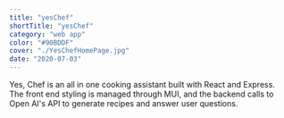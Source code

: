 ```yaml
---
title: "yesChef"
shortTitle: "yesChef"
category: "web app"
color: "#90BDDF"
cover: "./YesChefHomePage.jpg"
date: "2020-07-03"
---
```


Yes, Chef is an all in one cooking assistant built with React and Express. The front end styling is managed through MUI, and the backend calls to Open AI's API to generate recipes and answer user questions.